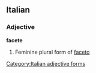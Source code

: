 ==Italian==

===Adjective===
'''facete''' {{f}}

# Feminine plural form of [[faceto]]
[[Category:Italian adjective forms]]